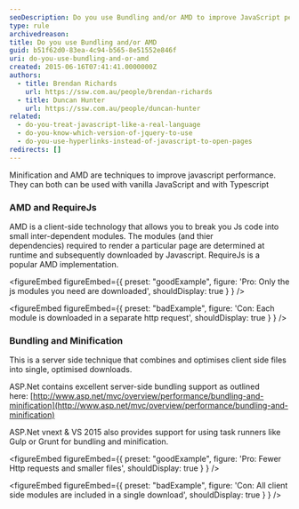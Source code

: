 ```yaml
---
seoDescription: Do you use Bundling and/or AMD to improve JavaScript performance?
type: rule
archivedreason:
title: Do you use Bundling and/or AMD
guid: b51f62d0-83ea-4c94-b565-8e51552e846f
uri: do-you-use-bundling-and-or-amd
created: 2015-06-16T07:41:41.0000000Z
authors:
  - title: Brendan Richards
    url: https://ssw.com.au/people/brendan-richards
  - title: Duncan Hunter
    url: https://ssw.com.au/people/duncan-hunter
related:
  - do-you-treat-javascript-like-a-real-language
  - do-you-know-which-version-of-jquery-to-use
  - do-you-use-hyperlinks-instead-of-javascript-to-open-pages
redirects: []
---
```


Minification and AMD are techniques to improve javascript performance. They can both can be used with vanilla JavaScript and with Typescript
### AMD and RequireJs

AMD is a client-side technology that allows you to break you Js code into small inter-dependent modules. The modules (and thier dependencies) required to render a particular page are determined at runtime and subsequently downloaded by Javascript. RequireJs is a popular AMD implementation.

<figureEmbed figureEmbed={{
  preset: "goodExample",
  figure: 'Pro: Only the js modules you need are downloaded',
  shouldDisplay: true
} } />


<figureEmbed figureEmbed={{
  preset: "badExample",
  figure: 'Con: Each module is downloaded in a separate http request',
  shouldDisplay: true
} } />


### Bundling and Minification

This is a server side technique that combines and optimises client side files into single, optimised downloads.

ASP.Net contains excellent server-side bundling support as outlined here: [http://www.asp.net/mvc/overview/performance/bundling-and-minification](http://www.asp.net/mvc/overview/performance/bundling-and-minification)

ASP.Net vnext & VS 2015 also provides support for using task runners like Gulp or Grunt for bundling and minification.

<figureEmbed figureEmbed={{
  preset: "goodExample",
  figure: 'Pro: Fewer Http requests and smaller files',
  shouldDisplay: true
} } />


<figureEmbed figureEmbed={{
  preset: "badExample",
  figure: 'Con: All client side modules are included in a single download',
  shouldDisplay: true
} } />
